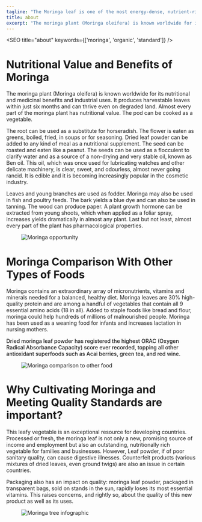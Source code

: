 ```yaml
---
tagline: "The Moringa leaf is one of the most energy-dense, nutrient-rich plant on the planet."
title: about
excerpt: "The moringa plant (Moringa oleifera) is known worldwide for its nutritional and medicinal benefits and industrial uses. It produces harvestable leaves within just six months and can thrive even on degraded land"
---
```


<!-- illustrations imports -->

<SEO title="about" keywords={['moringa', 'organic', 'standard']} />

# Nutritional Value and Benefits of Moringa

The moringa plant (Moringa oleifera) is known worldwide for its nutritional and medicinal 
benefits and industrial uses. It produces harvestable leaves within just six months and can 
thrive even on degraded land. Almost every part of the moringa plant has nutritional value. 
The pod can be cooked as a vegetable.

The root can be used as a substitute for horseradish. The flower is eaten as greens, boiled, 
fried, in soups or for seasoning. Dried leaf powder can be added to any kind of meal as a 
nutritional supplement. The seed can be roasted and eaten like a peanut. The seeds can be 
used as a flocculent to clarify water and as a source of a non-drying and very stable oil, 
known as Ben oil. This oil, which was once used for lubricating watches and other delicate 
machinery, is clear, sweet, and odourless, almost never going rancid. It is edible and it is 
becoming increasingly popular in the cosmetic industry. 

Leaves and young branches are used as fodder. Moringa may also be used in fish and 
poultry feeds. The bark yields a blue dye and can also be used in tanning. The wood can produce paper. A plant growth hormone can be extracted from young shoots, which when applied as a foliar spray, increases yields dramatically in almost any plant. Last but not least, almost every part of the plant has pharmacological properties.


<figure>
<picture>
    <source media="(min-width: 767px)" srcset={opportunity} alt="Moringa opportunity"/>
    <img src={opportunityMobile} alt="Moringa opportunity"/>
</picture>
</figure>

<h1 class="parafont"> Moringa Comparison With Other Types of Foods</h1>

Moringa contains an extraordinary array of micronutrients, vitamins and minerals needed 
for a balanced, healthy diet. Moringa leaves are 30% high-quality protein and are among a handful of vegetables that contain all 9 essential amino acids (18 in all).  Added to staple foods like bread and flour, moringa could help hundreds of millions of malnourished 
people. Moringa has been used as a weaning food for infants and increases lactation in nursing mothers. 
<p style="font-weight:500;">Dried moringa leaf powder has registered the highest ORAC (Oxygen Radical 
Absorbance Capacity) score ever recorded, topping all other antioxidant superfoods 
such as Acai berries, green tea, and red wine.</p>

<figure>
<picture>
    <source media="(min-width: 767px)" srcset={comparison} alt="Moringa comparison to other food"/>
    <img src={comparisonMobile} alt="Moringa comparison to other food" />
</picture>
</figure>

<h1 class="parafont"> Why Cultivating Moringa and Meeting Quality Standards are important?</h1>

This leafy vegetable is an exceptional resource for developing countries. Processed or fresh, the moringa leaf is not only a new, promising source of income and employment but also an outstanding, nutritionally rich vegetable for families and businesses. However, Leaf powder, if of poor sanitary quality, can cause digestive illnesses. Counterfeit products (various mixtures of dried leaves, even ground twigs) are also an issue in certain countries.

Packaging also has an impact on quality: moringa leaf powder, packaged in transparent bags, sold on stands in the sun, rapidly loses its most essential vitamins. This raises concerns, and rightly so, about the quality of this new product as well as its uses.

<figure>
<picture>
    <source media="(min-width: 767px)" srcset={nutrition} alt="Moringa tree infographic"/>
    <img src={nutritionMobile} alt="Moringa tree infographic" />
</picture>
</figure>

